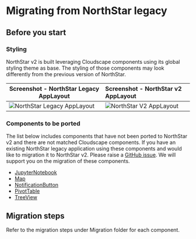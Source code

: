 
<Meta title="Migration/MigratingFromLegacy" />

# Migrating from NorthStar legacy

## Before you start

### Styling

NorthStar v2 is built leveraging Cloudscape components using its global styling theme as base. 
The styling of those components may look differently from the previous version of NorthStar. 

Screenshot - NorthStar Legacy AppLayout                                  | Screenshot - NorthStar v2 AppLayout 
------------------------------------------------------------------------ |:-------------------------------------------------------------
![NorthStar Legacy AppLayout](./img/screenshot-northstar-legacy.png)     | ![NorthStar V2 AppLayout](./img/screenshot-northstar-v2.png)


### Components to be ported

The list below includes components that have not been ported to NorthStar v2 and there are not matched Cloudscape components. 
If you have an existing NorthStar legacy application using these components and would like to migration it to NorthStar v2. Please raise a [GitHub issue](https://github.com/aws/aws-northstar/issues/new?assignees=&labels=enhancement&template=feature_request.md&title=%5bV2%5d%5bMigration%5d%3CComponentName%3E). 
We will support you on the migration of these components. 

* [JupyterNotebook](https://northstar.aws-prototyping.cloud/#/Advanced%20Components/JupyterNotebook)
* [Map](https://northstar.aws-prototyping.cloud/#/Components/Map)
* [NotificationButton](https://northstar.aws-prototyping.cloud/#/Advanced%20Components/NotificationButton)
* [PivotTable](https://northstar.aws-prototyping.cloud/#/Components/PivotTable)
* [TreeView](https://northstar.aws-prototyping.cloud/#/Components/TreeView)

## Migration steps

Refer to the migration steps under Migration folder for each component.
